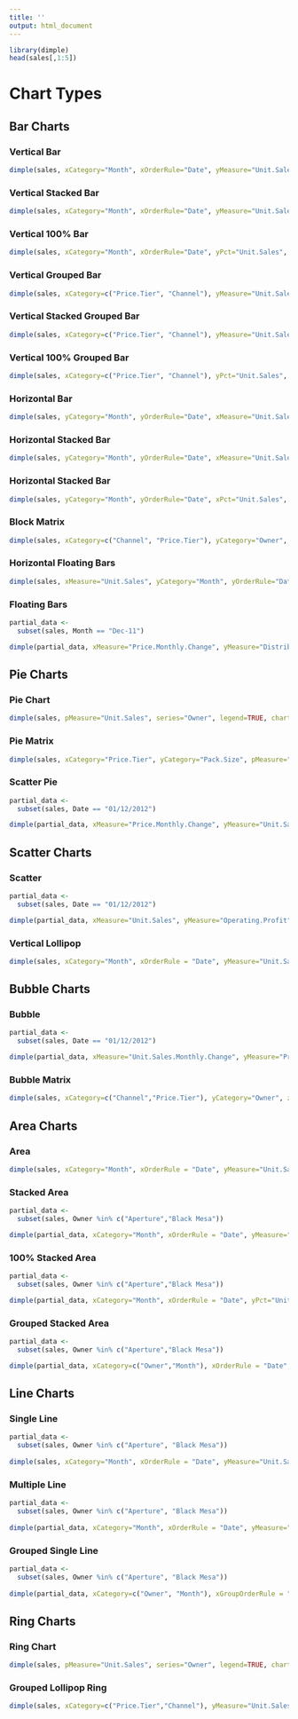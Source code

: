 ```yaml
---
title: ''
output: html_document
---
```




```r
library(dimple)
head(sales[,1:5])
```

# Chart Types

## Bar Charts

### Vertical Bar

```r
dimple(sales, xCategory="Month", xOrderRule="Date", yMeasure="Unit.Sales")
```

### Vertical Stacked Bar

```r
dimple(sales, xCategory="Month", xOrderRule="Date", yMeasure="Unit.Sales", series="Channel")
```

### Vertical 100% Bar

```r
dimple(sales, xCategory="Month", xOrderRule="Date", yPct="Unit.Sales", series="Channel")
```

### Vertical Grouped Bar

```r
dimple(sales, xCategory=c("Price.Tier", "Channel"), yMeasure="Unit.Sales")
```

### Vertical Stacked Grouped Bar

```r
dimple(sales, xCategory=c("Price.Tier", "Channel"), yMeasure="Unit.Sales", series="Owner", legend=TRUE)
```

### Vertical 100% Grouped Bar

```r
dimple(sales, xCategory=c("Price.Tier", "Channel"), yPct="Unit.Sales", series="Owner", legend=TRUE)
```

### Horizontal Bar

```r
dimple(sales, yCategory="Month", yOrderRule="Date", xMeasure="Unit.Sales")
```

### Horizontal Stacked Bar

```r
dimple(sales, yCategory="Month", yOrderRule="Date", xMeasure="Unit.Sales", series="Channel")
```

### Horizontal Stacked Bar

```r
dimple(sales, yCategory="Month", yOrderRule="Date", xPct="Unit.Sales", series="Channel")
```


### Block Matrix

```r
dimple(sales, xCategory=c("Channel", "Price.Tier"), yCategory="Owner", series="Price.Tier", legend=TRUE)
```

### Horizontal Floating Bars

```r
dimple(sales, xMeasure="Unit.Sales", yCategory="Month", yOrderRule="Date", series="Channel", stacked = FALSE, legend=TRUE)
```

### Floating Bars

```r
partial_data <-
  subset(sales, Month == "Dec-11")

dimple(partial_data, xMeasure="Price.Monthly.Change", yMeasure="Distribution.Monthly.Change", yOrderRule="Date", series=c("SKU","Channel"), stacked = FALSE, legend=TRUE)
```

## Pie Charts

### Pie Chart

```r
dimple(sales, pMeasure="Unit.Sales", series="Owner", legend=TRUE, chartType="pie")
```

### Pie Matrix

```r
dimple(sales, xCategory="Price.Tier", yCategory="Pack.Size", pMeasure="Unit.Sales", series="Owner", legend=TRUE, chartType="pie", piesRadius = 25)
```

### Scatter Pie

```r
partial_data <-
  subset(sales, Date == "01/12/2012")

dimple(partial_data, xMeasure="Price.Monthly.Change", yMeasure="Unit.Sales.Monthly.Change", pMeasure="Operating.Profit", series=c("Owner","Channel"), legend=TRUE, chartType="pie", piesRadius = 20)
```

## Scatter Charts

### Scatter

```r
partial_data <-
  subset(sales, Date == "01/12/2012")

dimple(partial_data, xMeasure="Unit.Sales", yMeasure="Operating.Profit", series=c("SKU","Channel"), legend=TRUE, chartType="bubble")
```

### Vertical Lollipop

```r
dimple(sales, xCategory="Month", xOrderRule = "Date", yMeasure="Unit.Sales", series="Channel", legend=TRUE, chartType="bubble")
```

## Bubble Charts

### Bubble

```r
partial_data <-
  subset(sales, Date == "01/12/2012")

dimple(partial_data, xMeasure="Unit.Sales.Monthly.Change", yMeasure="Price.Monthly.Change", zMeasure="Operating.Profit", series=c("SKU","Channel"), legend=TRUE, chartType="bubble")
```

### Bubble Matrix

```r
dimple(sales, xCategory=c("Channel","Price.Tier"), yCategory="Owner", zMeasure="Distribution", series="Price.Tier", legend=TRUE, chartType="bubble", seriesAggregate = "max", zOverrideMax = 200)
```

## Area Charts

### Area

```r
dimple(sales, xCategory="Month", xOrderRule = "Date", yMeasure="Unit.Sales", chartType="area")
```

### Stacked Area

```r
partial_data <-
  subset(sales, Owner %in% c("Aperture","Black Mesa"))

dimple(partial_data, xCategory="Month", xOrderRule = "Date", yMeasure="Unit.Sales", series="Channel", chartType="area", legend=TRUE)
```

### 100% Stacked Area

```r
partial_data <-
  subset(sales, Owner %in% c("Aperture","Black Mesa"))

dimple(partial_data, xCategory="Month", xOrderRule = "Date", yPct="Unit.Sales", series="Channel", chartType="area", legend=TRUE)
```

### Grouped Stacked Area

```r
partial_data <-
  subset(sales, Owner %in% c("Aperture","Black Mesa"))

dimple(partial_data, xCategory=c("Owner","Month"), xOrderRule = "Date", yMeasure="Unit.Sales", series="SKU", chartType="area", legend=TRUE, legendX=430, legendY=20, legendWidth=100, legendHeight=300, legendHorizontalAlign = "left", boundsX=70, boundsY=30, boundsWidth=340, boundsHeight=330, seriesLineWeight = 1, seriesBarGap = 0.05)
```

## Line Charts

### Single Line

```r
partial_data <-
  subset(sales, Owner %in% c("Aperture", "Black Mesa"))
  
dimple(sales, xCategory="Month", xOrderRule = "Date", yMeasure="Unit.Sales", chartType="line")
```

### Multiple Line

```r
partial_data <-
  subset(sales, Owner %in% c("Aperture", "Black Mesa"))
  
dimple(partial_data, xCategory="Month", xOrderRule = "Date", yMeasure="Unit.Sales", series="Channel", chartType="line")
```

### Grouped Single Line

```r
partial_data <-
  subset(sales, Owner %in% c("Aperture", "Black Mesa"))
  
dimple(partial_data, xCategory=c("Owner", "Month"), xGroupOrderRule = "Date", yMeasure="Unit.Sales", series="Owner", chartType="line")
```

## Ring Charts

### Ring Chart

```r
dimple(sales, pMeasure="Unit.Sales", series="Owner", legend=TRUE, chartType="pie", ringInnerRadius="50%")
```

### Grouped Lollipop Ring

```r
dimple(sales, xCategory=c("Price.Tier","Channel"), yMeasure="Unit.Sales", pMeasure="Unit.Sales", series="Pack.Size", legend=TRUE, chartType="pie", ringInnerRadius=20, ringOuterRadius=30)
```

